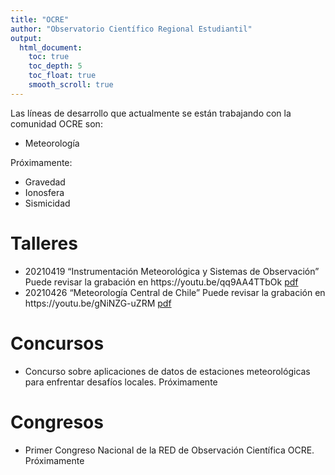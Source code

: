 ```yaml
---
title: "OCRE"
author: "Observatorio Científico Regional Estudiantil"
output:
  html_document:
    toc: true
    toc_depth: 5
    toc_float: true
    smooth_scroll: true
---
```



Las líneas de desarrollo que actualmente se están trabajando con la comunidad OCRE son:

- Meteorología

Próximamente:

- Gravedad
- Ionosfera
- Sismicidad

# Talleres

- 20210419 "Instrumentación Meteorológica y Sistemas de Observación"
Puede revisar la grabación en https://youtu.be/qq9AA4TTbOk  [pdf](diapositiva/20210419-VV-Instrumental.pdf)
- 20210426 "Meteorología Central de Chile"
Puede revisar la grabación en https://youtu.be/gNiNZG-uZRM  [pdf](diapositiva/20210426-JCI-Meteorologia.pdf)

# Concursos

- Concurso sobre aplicaciones de datos de estaciones meteorológicas para enfrentar desafíos locales. Próximamente

# Congresos

- Primer Congreso Nacional de la RED de Observación Científica OCRE. Próximamente

